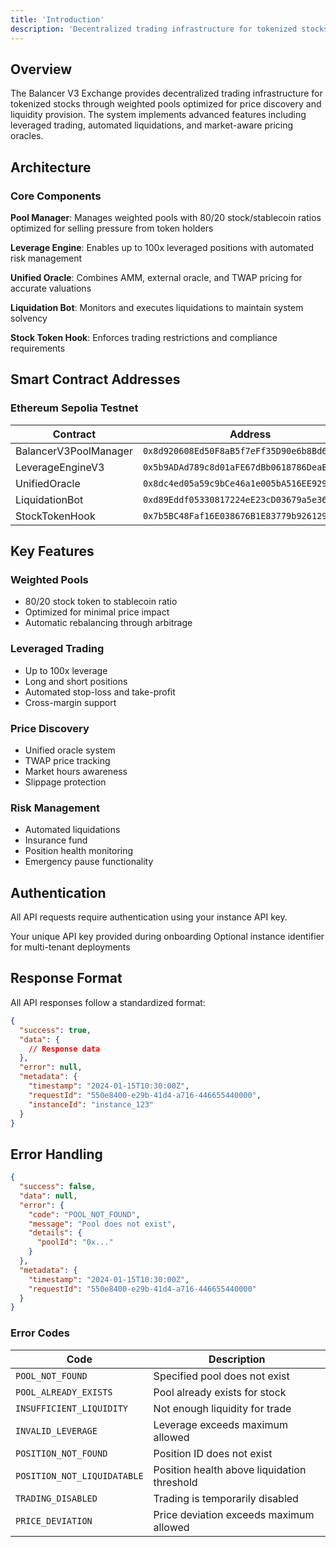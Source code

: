 ```yaml
---
title: 'Introduction'
description: 'Decentralized trading infrastructure for tokenized stocks using Balancer V3 weighted pools with advanced features'
---
```


## Overview

The Balancer V3 Exchange provides decentralized trading infrastructure for tokenized stocks through weighted pools optimized for price discovery and liquidity provision. The system implements advanced features including leveraged trading, automated liquidations, and market-aware pricing oracles.

## Architecture

### Core Components

**Pool Manager**: Manages weighted pools with 80/20 stock/stablecoin ratios optimized for selling pressure from token holders

**Leverage Engine**: Enables up to 100x leveraged positions with automated risk management

**Unified Oracle**: Combines AMM, external oracle, and TWAP pricing for accurate valuations

**Liquidation Bot**: Monitors and executes liquidations to maintain system solvency

**Stock Token Hook**: Enforces trading restrictions and compliance requirements

## Smart Contract Addresses

### Ethereum Sepolia Testnet

| Contract | Address |
|----------|---------|
| BalancerV3PoolManager | `0x8d920608Ed50F8aB5f7eFf35D90e6b8Bd6a36fF3` |
| LeverageEngineV3 | `0x5b9ADAd789c8d01aFE67dBb0618786DeaE22daDc` |
| UnifiedOracle | `0x8dc4ed05a59c9bCe46a1e005bA516EE9296a74c4` |
| LiquidationBot | `0xd89Eddf05330817224eE23cD03679a5e361117b3` |
| StockTokenHook | `0x7b5BC48Faf16E038676B1E83779b926129D27714` |

## Key Features

### Weighted Pools
- 80/20 stock token to stablecoin ratio
- Optimized for minimal price impact
- Automatic rebalancing through arbitrage

### Leveraged Trading
- Up to 100x leverage
- Long and short positions
- Automated stop-loss and take-profit
- Cross-margin support

### Price Discovery
- Unified oracle system
- TWAP price tracking
- Market hours awareness
- Slippage protection

### Risk Management
- Automated liquidations
- Insurance fund
- Position health monitoring
- Emergency pause functionality

## Authentication

All API requests require authentication using your instance API key.

<ParamField header="x-api-key" type="string" required>
  Your unique API key provided during onboarding
</ParamField>

<ParamField header="x-instance-id" type="string">
  Optional instance identifier for multi-tenant deployments
</ParamField>

## Response Format

All API responses follow a standardized format:

```json
{
  "success": true,
  "data": {
    // Response data
  },
  "error": null,
  "metadata": {
    "timestamp": "2024-01-15T10:30:00Z",
    "requestId": "550e8400-e29b-41d4-a716-446655440000",
    "instanceId": "instance_123"
  }
}
```

## Error Handling

```json
{
  "success": false,
  "data": null,
  "error": {
    "code": "POOL_NOT_FOUND",
    "message": "Pool does not exist",
    "details": {
      "poolId": "0x..."
    }
  },
  "metadata": {
    "timestamp": "2024-01-15T10:30:00Z",
    "requestId": "550e8400-e29b-41d4-a716-446655440000"
  }
}
```

### Error Codes

| Code | Description |
|------|-------------|
| `POOL_NOT_FOUND` | Specified pool does not exist |
| `POOL_ALREADY_EXISTS` | Pool already exists for stock |
| `INSUFFICIENT_LIQUIDITY` | Not enough liquidity for trade |
| `INVALID_LEVERAGE` | Leverage exceeds maximum allowed |
| `POSITION_NOT_FOUND` | Position ID does not exist |
| `POSITION_NOT_LIQUIDATABLE` | Position health above liquidation threshold |
| `TRADING_DISABLED` | Trading is temporarily disabled |
| `PRICE_DEVIATION` | Price deviation exceeds maximum allowed |